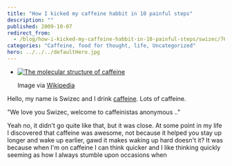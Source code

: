 ```yaml
---
title: "How I kicked my caffeine habbit in 10 painful steps"
description: ""
published: 2009-10-07
redirect_from:
  - /blog/how-i-kicked-my-caffeine-habbit-in-10-painful-steps/swizec/764
categories: "Caffeine, food for thought, life, Uncategorized"
hero: ../../../defaultHero.jpg
---
```


- [![The molecular structure of caffeine](http://upload.wikimedia.org/wikipedia/commons/6/65/Caffeine_molecule.png "The molecular structure of caffeine")](http://commons.wikipedia.org/wiki/Image:Caffeine_molecule.png)

  Image via [Wikipedia](http://commons.wikipedia.org/wiki/Image:Caffeine_molecule.png)

Hello, my name is Swizec and I drink [caffeine](http://en.wikipedia.org/wiki/Caffeine "Caffeine"). Lots of caffeine.

"We love you Swizec, welcome to caffeinistas anonymous .."

Yeah no, it didn't go quite like that, but it was close. At some point in my life I discovered that caffeine was awesome, not because it helped you stay up longer and wake up earlier, gawd it makes waking up hard doesn't it? It was because when I'm on caffeine I can think quicker and I like thinking quickly seeming as how I always stumble upon occasions when
